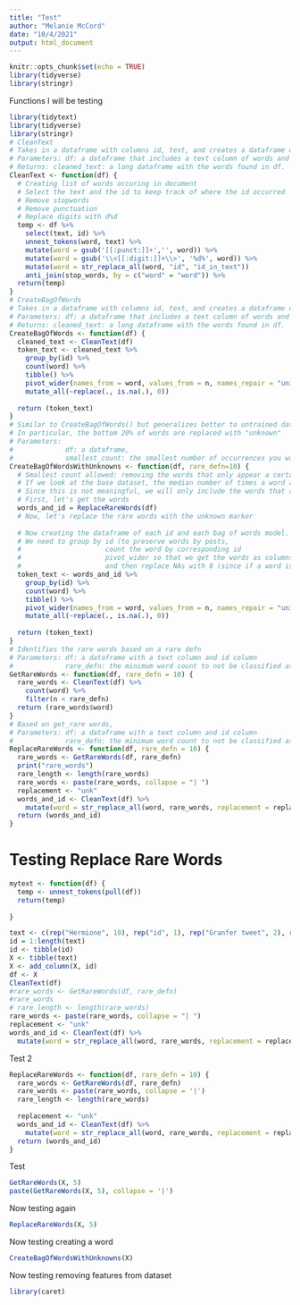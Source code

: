 ```yaml
---
title: "Test"
author: "Melanie McCord"
date: "10/4/2021"
output: html_document
---
```


```r
knitr::opts_chunk$set(echo = TRUE)
library(tidyverse)
library(stringr)
```
Functions I will be testing
```r
library(tidytext)
library(tidyverse)
library(stringr)
# CleanText
# Takes in a dataframe with columns id, text, and creates a dataframe of words found in each id.
# Parameters: df: a dataframe that includes a text column of words and an id column
# Returns: cleaned_text: a long dataframe with the words found in df.
CleanText <- function(df) {
  # Creating list of words occuring in document
  # Select the text and the id to keep track of where the id occurred
  # Remove stopwords
  # Remove punctuation
  # Replace digits with d%d
  temp <- df %>%
    select(text, id) %>%
    unnest_tokens(word, text) %>%
    mutate(word = gsub('[[:punct:]]+','', word)) %>%
    mutate(word = gsub('\\<[[:digit:]]+\\>', '%d%', word)) %>%
    mutate(word = str_replace_all(word, "id", "id_in_text"))
    anti_join(stop_words, by = c("word" = "word")) %>%
  return(temp)
}
# CreateBagOfWords
# Takes in a dataframe with columns id, text, and creates a dataframe of words found in each id.
# Parameters: df: a dataframe that includes a text column of words and an id column
# Returns: cleaned_text: a long dataframe with the words found in df.
CreateBagOfWords <- function(df) {
  cleaned_text <- CleanText(df)
  token_text <- cleaned_text %>%
    group_by(id) %>%
    count(word) %>%
    tibble() %>%
    pivot_wider(names_from = word, values_from = n, names_repair = "unique") %>%
    mutate_all(~replace(., is.na(.), 0))
  
  return (token_text)
}
# Similar to CreateBagOfWords() but generalizes better to untrained data. 
# In particular, the bottom 20% of words are replaced with "unknown"
# Parameters: 
#             df: a dataframe, 
#             smallest_count: the smallest number of occurrences you want to exclude (default: 1).
CreateBagOfWordsWithUnknowns <- function(df, rare_defn=10) {
  # Smallest count allowed: removing the words that only appear a certain number of times.
  # If we look at the base dataset, the median number of times a word appears is once.
  # Since this is not meaningful, we will only include the words that appear more than once.
  # First, let's get the words
  words_and_id = ReplaceRareWords(df)
  # Now, let's replace the rare words with the unknown marker
  
  # Now creating the dataframe of each id and each bag of words model.
  # We need to group by id (to preserve words by posts, 
  #                     count the word by corresponding id
  #                     pivot_wider so that we get the words as columns rather than rows
  #                     and then replace NAs with 0 (since if a word is NA, it does not appear))
  token_text <- words_and_id %>%
    group_by(id) %>%
    count(word) %>%
    tibble() %>%
    pivot_wider(names_from = word, values_from = n, names_repair = "unique") %>%
    mutate_all(~replace(., is.na(.), 0))
  
  return (token_text)
}
# Identifies the rare words based on a rare defn
# Parameters: df: a dataframe with a text column and id column
#             rare_defn: the minimum word count to not be classified as rare
GetRareWords <- function(df, rare_defn = 10) {
  rare_words <- CleanText(df) %>%
    count(word) %>%
    filter(n < rare_defn)
  return (rare_words$word)
}
# Based on get_rare words, 
# Parameters: df: a dataframe with a text column and id column
#             rare_defn: the minimum word count to not be classified as rare
ReplaceRareWords <- function(df, rare_defn = 10) {
  rare_words <- GetRareWords(df, rare_defn)
  print("rare_words")
  rare_length <- length(rare_words)
  rare_words <- paste(rare_words, collapse = "| ")
  replacement <- "unk"
  words_and_id <- CleanText(df) %>%
    mutate(word = str_replace_all(word, rare_words, replacement = replacement))
  return (words_and_id)
}

```


# Testing Replace Rare Words
```r
mytext <- function(df) {
  temp <- unnest_tokens(pull(df))
  return(temp)
  
}

text <- c(rep("Hermione", 10), rep("id", 1), rep("Granfer tweet", 2), rep("chocolate tweet", 2), rep("why", 2), rep("re", 2))
id = 1:length(text)
id <- tibble(id)
X <- tibble(text)
X <- add_column(X, id)
df <- X
CleanText(df)
#rare_words <- GetRareWords(df, rare_defn)
#rare_words
# rare_length <- length(rare_words)
rare_words <- paste(rare_words, collapse = "| ")
replacement <- "unk"
words_and_id <- CleanText(df) %>%
  mutate(word = str_replace_all(word, rare_words, replacement = replacement))

```
Test 2
```r
ReplaceRareWords <- function(df, rare_defn = 10) {
  rare_words <- GetRareWords(df, rare_defn)
  rare_words <- paste(rare_words, collapse = '|')
  rare_length <- length(rare_words)
  
  replacement <- "unk"
  words_and_id <- CleanText(df) %>%
    mutate(word = str_replace_all(word, rare_words, replacement = replacement))
  return (words_and_id)
}
```

Test
```r
GetRareWords(X, 5)
paste(GetRareWords(X, 5), collapse = '|')
```
Now testing again
```r
ReplaceRareWords(X, 5)
```
Now testing creating a word
```r
CreateBagOfWordsWithUnknowns(X)
```
Now testing removing features from dataset
```r
library(caret)

```

